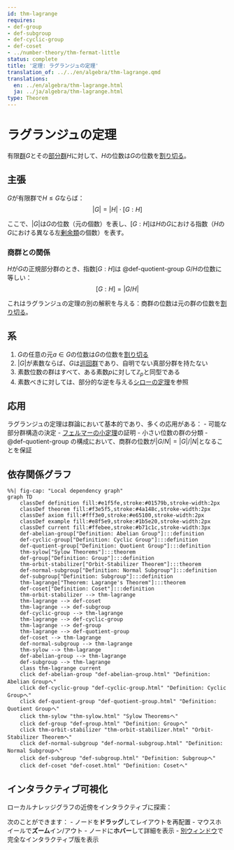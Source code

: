 ```yaml
---
id: thm-lagrange
requires:
- def-group
- def-subgroup
- def-cyclic-group
- def-coset
- ../number-theory/thm-fermat-little
status: complete
title: '定理: ラグランジュの定理'
translation_of: ../../en/algebra/thm-lagrange.qmd
translations:
  en: ../en/algebra/thm-lagrange.html
  ja: ../ja/algebra/thm-lagrange.html
type: Theorem
---
```


# ラグランジュの定理 {#thm-lagrange}

有限[群](def-group.qmd)$G$とその[部分群](def-subgroup.qmd)$H$に対して、$H$の位数は$G$の位数を[割り切る](../number-theory/def-divisibility.qmd)。

## 主張

$G$が有限群で$H \leq G$ならば：
$$|G| = |H| \cdot [G:H]$$

ここで、$|G|$は$G$の位数（元の個数）を表し、$[G:H]$は$H$の$G$における指数（$H$の$G$における異なる左[剰余類](def-coset.qmd)の個数）を表す。

### 商群との関係

$H$が$G$の正規部分群のとき、指数$[G:H]$は @def-quotient-group $G/H$の位数に等しい：
$$[G:H] = |G/H|$$

これはラグランジュの定理の別の解釈を与える：商群の位数は元の群の位数を[割り切る](../number-theory/def-divisibility.qmd)。

## 系

1. $G$の任意の元$a \in G$の位数は$G$の位数を[割り切る](../number-theory/def-divisibility.qmd)
2. $|G|$が素数ならば、$G$は[巡回群](def-cyclic-group.qmd)であり、自明でない真部分群を持たない
3. 素数位数の群はすべて、ある素数$p$に対して$\mathbb{Z}_p$と同型である
4. 素数べきに対しては、部分的な逆を与える[シローの定理](thm-sylow.qmd)を参照

## 応用

ラグランジュの定理は群論において基本的であり、多くの応用がある：
- 可能な部分群構造の決定
- [フェルマーの小定理](../number-theory/thm-fermat-little.qmd)の証明
- 小さい位数の群の分類
- @def-quotient-group の構成において、商群の位数が$|G/N| = |G|/|N|$となることを保証

## 依存関係グラフ

```mermaid
%%| fig-cap: "Local dependency graph"
graph TD
    classDef definition fill:#e1f5fe,stroke:#01579b,stroke-width:2px
    classDef theorem fill:#f3e5f5,stroke:#4a148c,stroke-width:2px
    classDef axiom fill:#fff3e0,stroke:#e65100,stroke-width:2px
    classDef example fill:#e8f5e9,stroke:#1b5e20,stroke-width:2px
    classDef current fill:#ffebee,stroke:#b71c1c,stroke-width:3px
    def-abelian-group["Definition: Abelian Group"]:::definition
    def-cyclic-group["Definition: Cyclic Group"]:::definition
    def-quotient-group["Definition: Quotient Group"]:::definition
    thm-sylow["Sylow Theorems"]:::theorem
    def-group["Definition: Group"]:::definition
    thm-orbit-stabilizer["Orbit-Stabilizer Theorem"]:::theorem
    def-normal-subgroup["Definition: Normal Subgroup"]:::definition
    def-subgroup["Definition: Subgroup"]:::definition
    thm-lagrange["Theorem: Lagrange's Theorem"]:::theorem
    def-coset["Definition: Coset"]:::definition
    thm-orbit-stabilizer --> thm-lagrange
    thm-lagrange --> def-coset
    thm-lagrange --> def-subgroup
    def-cyclic-group --> thm-lagrange
    thm-lagrange --> def-cyclic-group
    thm-lagrange --> def-group
    thm-lagrange --> def-quotient-group
    def-coset --> thm-lagrange
    def-normal-subgroup --> thm-lagrange
    thm-sylow --> thm-lagrange
    def-abelian-group --> thm-lagrange
    def-subgroup --> thm-lagrange
    class thm-lagrange current
    click def-abelian-group "def-abelian-group.html" "Definition: Abelian Groupへ"
    click def-cyclic-group "def-cyclic-group.html" "Definition: Cyclic Groupへ"
    click def-quotient-group "def-quotient-group.html" "Definition: Quotient Groupへ"
    click thm-sylow "thm-sylow.html" "Sylow Theoremsへ"
    click def-group "def-group.html" "Definition: Groupへ"
    click thm-orbit-stabilizer "thm-orbit-stabilizer.html" "Orbit-Stabilizer Theoremへ"
    click def-normal-subgroup "def-normal-subgroup.html" "Definition: Normal Subgroupへ"
    click def-subgroup "def-subgroup.html" "Definition: Subgroupへ"
    click def-coset "def-coset.html" "Definition: Cosetへ"
```

## インタラクティブ可視化

ローカルナレッジグラフの近傍をインタラクティブに探索：

::: {.graph-viz data-id="thm-lagrange" data-width="700" data-height="500"}
:::

次のことができます：
- ノードを**ドラッグ**してレイアウトを再配置
- マウスホイールで**ズーム**イン/アウト
- ノードに**ホバー**して詳細を表示
- [別ウィンドウ](../../output/interactive/thm-lagrange.html){target="_blank"}で完全なインタラクティブ版を表示
